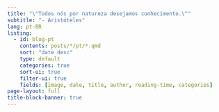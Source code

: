 ```yaml
---
title: "\"Todos nós por natureza desejamos conhecimento.\""
subtitle: "- Aristóteles"
lang: pt-BR
listing:
  - id: blog-pt
    contents: posts/*/pt/*.qmd
    sort: "date desc"
    type: default
    categories: true
    sort-ui: true
    filter-ui: true
    fields: [image, date, title, author, reading-time, categories]
page-layout: full
title-block-banner: true
---
```


::: {#blog-pt}
:::
